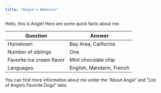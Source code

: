 ```yaml
---
title: "Angie's Website"
---
```


Hello, this is Angie! Here are some quick facts about me:

Question  | Answer
------------- | -------------
Hometown  | Bay Area, California
Number of siblings  | One
Favorite ice cream flavor  | Mint chocolate chip
Languages  | English, Mandarin, French

You can find more information about me under the "About Angie" and "List of Angie's Favorite Dogs" tabs.